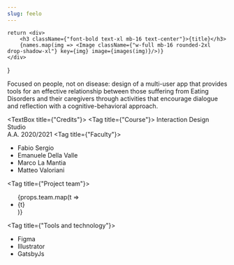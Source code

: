 ```yaml
---
slug: feelo
---
```


    return <div>
        <h3 className={"font-bold text-xl mb-16 text-center"}>{title}</h3>
        {names.map(img => <Image className={"w-full mb-16 rounded-2xl drop-shadow-xl"} key={img} image={images(img)}/>)}
    </div>
}

<Description description={props.description}>
    Focused on people, not on disease: design of a multi-user app that provides tools for an effective relationship
    between those suffering from Eating Disorders and their
    caregivers through activities that encourage dialogue and reflection with a cognitive-behavioral approach.
</Description>


<div className={"grid grid-cols-2 lg:grid-cols-3 2xl:grid-cols-6 gap-x-16 justify-center"}>
    <Image image={props.images('feelo-trittico.png')} pictureClassName={"col-span-4 col-start-2 aspect-w-4 aspect-h-3"}
           className={"object-cover"}/>
</div>

<div className={"grid grid-cols-2 lg:grid-cols-3 2xl:grid-cols-6"}>
    <Mockup names={['giulia-diario.png']} images={props.images} title={"Daily journal"}/>
    <Mockup names={['shared-activity-giulia.png', 'giulia-attivita-giasvolta.png']} images={props.images}
            title={"Shared activities"}/>
    <Mockup names={['giulia-diario.png']} images={props.images} title={"Individual activities"}/>
    <Mockup names={['informazioni.png']} images={props.images} title={"Informations"}/>
    <Mockup names={['giulia-diario.png']} images={props.images} title={"Insights"}/>
    <Mockup names={['giulia-diario.png']} images={props.images} title={"Individual activities"}/>

</div>


<TextBox title={"Credits"}>
    <Tag title={"Course"}>
        Interaction Design Studio
        <br/>
        A.A. 2020/2021
    </Tag>
    <Tag title={"Faculty"}>
        <ul>
            <li>Fabio Sergio</li>
            <li>Emanuele Della Valle</li>
            <li>Marco La Mantia</li>
            <li>Matteo Valoriani</li>
        </ul>
    </Tag>
    <Tag title={"Project team"}>
        <ul>
            {props.team.map(t => <li key={t}>{t}</li>)}
        </ul>
    </Tag>
    <Tag title={"Tools and technology"}>
        <ul>
            <li>Figma</li>
            <li>Illustrator</li>
            <li>GatsbyJs</li>
        </ul>
    </Tag>
</TextBox>
